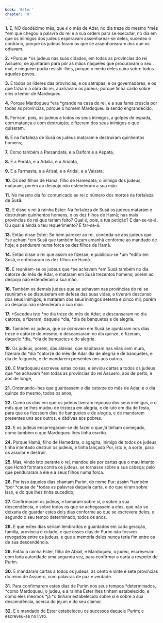 ```yaml
---
book: 'Ester'
chapter: '9'
---
```


**1.** E, NO duodécimo mês, que *é* o mês de Adar, no dia treze do mesmo *mês *em que chegou a palavra do rei e a sua ordem para se executar, no dia em que os inimigos dos judeus esperavam assenhorear-se deles, sucedeu o contrário, porque os judeus foram os que se assenhorearam dos que os odiavam.

**2.** *Porque *os judeus nas suas cidades, em todas as províncias do rei Assuero, se ajuntaram para pôr as mãos naqueles que procuravam o seu mal; e ninguém podia resistir-lhes, porque o medo deles caíra sobre todos aqueles povos.

**3.** E todos os líderes das províncias, e os sátrapas, e os governadores, e os que faziam a obra do rei, auxiliavam os judeus; porque tinha caído sobre eles o temor de Mardoqueu.

**4.** Porque Mardoqueu *era *grande na casa do rei, e a sua fama crescia por todas as províncias, porque o homem Mardoqueu ia sendo engrandecido.

**5.** Feriram, pois, os judeus a todos os seus inimigos, a golpes de espada, com matança e com destruição; e fizeram dos seus inimigos o que quiseram.

**6.** E na fortaleza de Susã os judeus mataram e destruíram quinhentos homens;

**7.** Como também a Parsandata, e a Dalfom e a Aspata,

**8.** E a Porata, e a Adalia, e a Aridata,

**9.** E a Farmasta, e a Arisai, e a Aridai, e a Vaisata;

**10.** Os dez filhos de Hamã, filho de Hamedata, o inimigo dos judeus, mataram, porém ao despojo não estenderam a sua mão.

**11.** No mesmo dia foi comunicado ao rei o número dos mortos na fortaleza de Susã.

**12.** E disse o rei à rainha Ester: Na fortaleza de Susã os judeus mataram e destruíram quinhentos homens, e os dez filhos de Hamã; nas mais províncias do rei que teriam feito? Qual é, pois, a tua petição? E dar-se-te-á. Ou qual é ainda o teu requerimento? E far-se-á.

**13.** Então disse Ester: Se bem parecer ao rei, conceda-se aos judeus que *se acham *em Susã que também façam amanhã conforme ao mandado de hoje; e pendurem numa forca os dez filhos de Hamã.

**14.** Então disse o rei que assim se fizesse; e publicou-se *um *edito em Susã, e enforcaram os dez filhos de Hamã.

**15.** E reuniram-se os judeus que *se achavam *em Susã também no dia catorze do mês de Adar, e mataram em Susã trezentos homens; porém ao despojo não estenderam a sua mão.

**16.** Também os demais judeus que se achavam nas províncias do rei se reuniram e se dispuseram em defesa das suas vidas, e tiveram descanso dos seus inimigos; e mataram dos seus inimigos setenta e cinco mil; porém ao despojo não estenderam a sua mão.

**17.** *Sucedeu isto *no dia treze do mês de Adar; e descansaram no dia catorze, e fizeram, daquele *dia, *dia de banquetes e de alegria.

**18.** Também os judeus, que *se achavam* em Susã se ajuntaram nos dias treze e catorze do mesmo; e descansaram no dia quinze, e fizeram, daquele *dia, *dia de banquetes e de alegria.

**19.** Os judeus, porém, das aldeias, que habitavam nas vilas sem muro, fizeram do *dia *catorze do mês de Adar dia de alegria e de banquetes, e dia de folguedo, e de mandarem presentes uns aos outros.

**20.** E Mardoqueu escreveu estas coisas, e enviou cartas a todos os judeus que *se achavam *em todas as províncias do rei Assuero, aos de perto, e aos de longe,

**21.** Ordenando-lhes que guardassem o dia catorze do mês de Adar, e o dia quinze do mesmo, todos os anos,

**22.** Como os dias em que os judeus tiveram repouso dos seus inimigos, e o mês que se lhes mudou de tristeza em alegria, e de luto em dia de festa, para que os fizessem dias de banquetes e de alegria, e de mandarem presentes uns aos outros, e dádivas aos pobres.

**23.** E os judeus encarregaram-se de fazer o que *já* tinham começado, como também o que Mardoqueu lhes tinha escrito.

**24.** Porque Hamã, filho de Hamedata, o agagita, inimigo de todos os judeus, tinha intentado destruir os judeus, e tinha lançado Pur, isto é, a sorte, para os assolar e destruir.

**25.** Mas, vindo isto perante o rei, mandou ele por cartas que o mau intento que *Hamã* formara contra os judeus, se tornasse sobre a sua cabeça; pelo que penduraram a ele e a seus filhos numa forca.

**26.** Por isso àqueles dias chamam Purim, do nome Pur; assim *também *por *causa de *todas as palavras daquela carta, e do que viram sobre isso, e do que lhes tinha sucedido,

**27.** Confirmaram os judeus, e tomaram sobre si, e sobre a sua descendência, e sobre todos os que se achegassem a eles, que não se deixaria de guardar estes dois dias conforme ao que se escrevera deles, e segundo o seu tempo determinado, todos os anos.

**28.** E que estes dias seriam lembrados e guardados em cada geração, família, província e cidade, e que esses dias de Purim não fossem revogados entre os judeus, e que a memória deles nunca teria fim entre os de sua descendência.

**29.** Então a rainha Ester, filha de Abiail, e Mardoqueu, o judeu, escreveram com toda autoridade uma segunda vez, para confirmar a carta a respeito de Purim.

**30.** E mandaram cartas a todos os judeus, às cento e vinte e sete províncias do reino de Assuero, com palavras de paz e verdade.

**31.** Para confirmarem estes dias de Purim nos seus tempos *determinados, *como Mardoqueu, o judeu, e a rainha Ester lhes tinham estabelecido, e como eles mesmos *já *o tinham estabelecido sobre si e sobre a sua descendência, acerca do jejum e do seu clamor.

**32.** E o mandado de Ester estabeleceu os sucessos daquele Purim; e escreveu-se no livro.